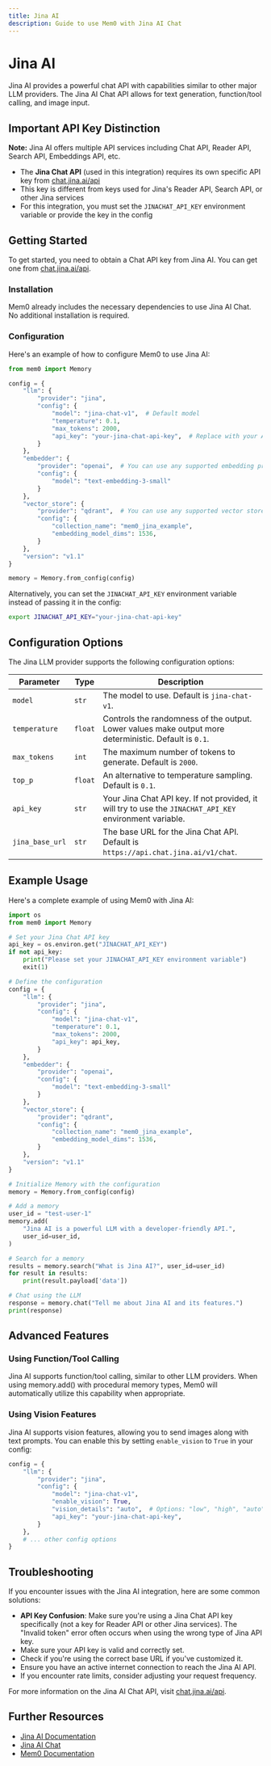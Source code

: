 ```yaml
---
title: Jina AI
description: Guide to use Mem0 with Jina AI Chat
---
```


# Jina AI

Jina AI provides a powerful chat API with capabilities similar to other major LLM providers. The Jina AI Chat API allows for text generation, function/tool calling, and image input.

## Important API Key Distinction

**Note:** Jina AI offers multiple API services including Chat API, Reader API, Search API, Embeddings API, etc. 
- The **Jina Chat API** (used in this integration) requires its own specific API key from [chat.jina.ai/api](https://chat.jina.ai/api) 
- This key is different from keys used for Jina's Reader API, Search API, or other Jina services
- For this integration, you must set the `JINACHAT_API_KEY` environment variable or provide the key in the config

## Getting Started

To get started, you need to obtain a Chat API key from Jina AI. You can get one from [chat.jina.ai/api](https://chat.jina.ai/api).

### Installation

Mem0 already includes the necessary dependencies to use Jina AI Chat. No additional installation is required.

### Configuration

Here's an example of how to configure Mem0 to use Jina AI:

```python
from mem0 import Memory

config = {
    "llm": {
        "provider": "jina",
        "config": {
            "model": "jina-chat-v1",  # Default model
            "temperature": 0.1,
            "max_tokens": 2000,
            "api_key": "your-jina-chat-api-key",  # Replace with your API key or set JINACHAT_API_KEY env variable
        }
    },
    "embedder": {
        "provider": "openai",  # You can use any supported embedding provider
        "config": {
            "model": "text-embedding-3-small"
        }
    },
    "vector_store": {
        "provider": "qdrant",  # You can use any supported vector store
        "config": {
            "collection_name": "mem0_jina_example",
            "embedding_model_dims": 1536,
        }
    },
    "version": "v1.1"
}

memory = Memory.from_config(config)
```

Alternatively, you can set the `JINACHAT_API_KEY` environment variable instead of passing it in the config:

```bash
export JINACHAT_API_KEY="your-jina-chat-api-key"
```

## Configuration Options

The Jina LLM provider supports the following configuration options:

| Parameter | Type | Description |
|-----------|------|-------------|
| `model` | `str` | The model to use. Default is `jina-chat-v1`. |
| `temperature` | `float` | Controls the randomness of the output. Lower values make output more deterministic. Default is `0.1`. |
| `max_tokens` | `int` | The maximum number of tokens to generate. Default is `2000`. |
| `top_p` | `float` | An alternative to temperature sampling. Default is `0.1`. |
| `api_key` | `str` | Your Jina Chat API key. If not provided, it will try to use the `JINACHAT_API_KEY` environment variable. |
| `jina_base_url` | `str` | The base URL for the Jina Chat API. Default is `https://api.chat.jina.ai/v1/chat`. |

## Example Usage

Here's a complete example of using Mem0 with Jina AI:

```python
import os
from mem0 import Memory

# Set your Jina Chat API key
api_key = os.environ.get("JINACHAT_API_KEY")
if not api_key:
    print("Please set your JINACHAT_API_KEY environment variable")
    exit(1)

# Define the configuration
config = {
    "llm": {
        "provider": "jina",
        "config": {
            "model": "jina-chat-v1",
            "temperature": 0.1,
            "max_tokens": 2000,
            "api_key": api_key,
        }
    },
    "embedder": {
        "provider": "openai",
        "config": {
            "model": "text-embedding-3-small"
        }
    },
    "vector_store": {
        "provider": "qdrant",
        "config": {
            "collection_name": "mem0_jina_example",
            "embedding_model_dims": 1536,
        }
    },
    "version": "v1.1"
}

# Initialize Memory with the configuration
memory = Memory.from_config(config)

# Add a memory
user_id = "test-user-1"
memory.add(
    "Jina AI is a powerful LLM with a developer-friendly API.",
    user_id=user_id,
)

# Search for a memory
results = memory.search("What is Jina AI?", user_id=user_id)
for result in results:
    print(result.payload['data'])

# Chat using the LLM
response = memory.chat("Tell me about Jina AI and its features.")
print(response)
```

## Advanced Features

### Using Function/Tool Calling

Jina AI supports function/tool calling, similar to other LLM providers. When using memory.add() with procedural memory types, Mem0 will automatically utilize this capability when appropriate.

### Using Vision Features

Jina AI supports vision features, allowing you to send images along with text prompts. You can enable this by setting `enable_vision` to `True` in your config:

```python
config = {
    "llm": {
        "provider": "jina",
        "config": {
            "model": "jina-chat-v1",
            "enable_vision": True,
            "vision_details": "auto",  # Options: "low", "high", "auto"
            "api_key": "your-jina-chat-api-key",
        }
    },
    # ... other config options
}
```

## Troubleshooting

If you encounter issues with the Jina AI integration, here are some common solutions:

- **API Key Confusion**: Make sure you're using a Jina Chat API key specifically (not a key for Reader API or other Jina services). The "Invalid token" error often occurs when using the wrong type of Jina API key.
- Make sure your API key is valid and correctly set.
- Check if you're using the correct base URL if you've customized it.
- Ensure you have an active internet connection to reach the Jina AI API.
- If you encounter rate limits, consider adjusting your request frequency.

For more information on the Jina AI Chat API, visit [chat.jina.ai/api](https://chat.jina.ai/api).

## Further Resources

- [Jina AI Documentation](https://jina.ai/docs/)
- [Jina AI Chat](https://chat.jina.ai/)
- [Mem0 Documentation](/) 